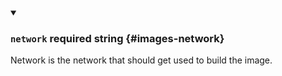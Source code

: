 
<details className="config-field" data-expandable="false" open>
<summary>

### `network` <span className="config-field-required" data-required="false">required</span> <span className="config-field-type">string</span> <span className="config-field-default"></span> <span className="config-field-enum"></span> {#images-network}

Network is the network that should get used to build the image.

</summary>



</details>
